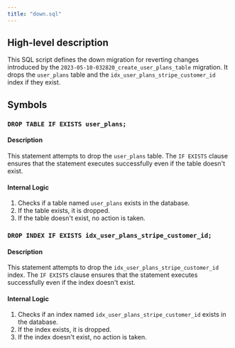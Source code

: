 ```yaml
---
title: "down.sql"
---
```


## High-level description
This SQL script defines the down migration for reverting changes introduced by the `2023-05-10-032820_create_user_plans_table` migration. It drops the `user_plans` table and the `idx_user_plans_stripe_customer_id` index if they exist.

## Symbols

### `DROP TABLE IF EXISTS user_plans;`
#### Description
This statement attempts to drop the `user_plans` table. The `IF EXISTS` clause ensures that the statement executes successfully even if the table doesn't exist.

#### Internal Logic
1. Checks if a table named `user_plans` exists in the database.
2. If the table exists, it is dropped.
3. If the table doesn't exist, no action is taken.

### `DROP INDEX IF EXISTS idx_user_plans_stripe_customer_id;`
#### Description
This statement attempts to drop the `idx_user_plans_stripe_customer_id` index. The `IF EXISTS` clause ensures that the statement executes successfully even if the index doesn't exist.

#### Internal Logic
1. Checks if an index named `idx_user_plans_stripe_customer_id` exists in the database.
2. If the index exists, it is dropped.
3. If the index doesn't exist, no action is taken. 
